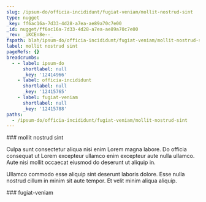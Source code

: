 ```yaml
---
slug: /ipsum-do/officia-incididunt/fugiat-veniam/mollit-nostrud-sint
type: nugget
_key: ff6ac16a-7d33-4d28-a7ea-ae89a70c7e00
_id: nugget/ff6ac16a-7d33-4d28-a7ea-ae89a70c7e00
_rev: _iKCEn8e--_
fspath: blah/ipsum-do/officia-incididunt/fugiat-veniam/mollit-nostrud-sint.md
label: mollit nostrud sint
pageRefs: {}
breadcrumbs:
  - - label: ipsum-do
      shortlabel: null
      _key: '12414966'
    - label: officia-incididunt
      shortlabel: null
      _key: '12415765'
    - label: fugiat-veniam
      shortlabel: null
      _key: '12415788'
paths:
  - /ipsum-do/officia-incididunt/fugiat-veniam/mollit-nostrud-sint
---
```


<NuggetArea>
<Nugget slug="/ipsum-do/officia-incididunt/fugiat-veniam/mollit-nostrud-sint" type="nugget" _key="ff6ac16a-7d33-4d28-a7ea-ae89a70c7e00" _id="nugget/ff6ac16a-7d33-4d28-a7ea-ae89a70c7e00" _rev="_iKCEn8e--_" fspath="blah/ipsum-do/officia-incididunt/fugiat-veniam/mollit-nostrud-sint.md" label="mollit nostrud sint" paths="/ipsum-do/officia-incididunt/fugiat-veniam/mollit-nostrud-sint">
<NuggetBody>
### mollit nostrud sint

Culpa sunt consectetur aliqua nisi enim Lorem magna labore. Do officia consequat ut Lorem excepteur ullamco enim excepteur aute nulla ullamco. Aute nisi mollit occaecat eiusmod do deserunt ut aliquip in.

Ullamco commodo esse aliquip sint deserunt laboris dolore. Esse nulla nostrud cillum in minim sit aute tempor. Et velit minim aliqua aliquip.

</NuggetBody>
<Breadcrumbs>
<Crumbs>
<Crumb _key="12414966" label="ipsum-do" /><Crumb _key="12415765" label="officia-incididunt" /><Crumb _key="12415788" label="fugiat-veniam" />
</Crumbs>
</Breadcrumbs>
</Nugget>

<NuggetsInbound>
</NuggetsInbound>
<NuggetsOutbound>
</NuggetsOutbound>
</NuggetArea>
<PassagesInbound>
<Passage direction="inbound" type="passage" _key="12415788" _id="passage/12415788" _rev="_iKCEn8e---" label="fugiat-veniam" passage="fugiat-veniam" fspath="blah/ipsum-do/officia-incididunt/fugiat-veniam" paths="/ipsum-do/officia-incididunt/fugiat-veniam" slug="/ipsum-do/officia-incididunt/fugiat-veniam">
<NuggetBody>
### fugiat-veniam

</NuggetBody>
<Breadcrumbs>
<Crumbs>
<Crumb _key="12414966" label="ipsum-do" /><Crumb _key="12415765" label="officia-incididunt" />
</Crumbs>
</Breadcrumbs>
</Passage>

</PassagesInbound>
<PassagesOutbound>
</PassagesOutbound>